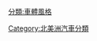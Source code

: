 {{Catnav|頁面分類|人类社会|交通|道路運輸|汽车|汽車種類}}

{{Catmore}}

[[分類:車體風格|分類:車體風格]]
[[Category:北美洲汽車分類|Category:北美洲汽車分類]]